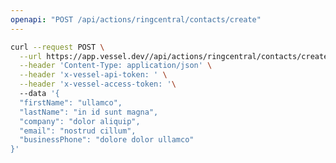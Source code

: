 ```yaml
---
openapi: "POST /api/actions/ringcentral/contacts/create"
---
```


<RequestExample>

```bash Request
curl --request POST \
  --url https://app.vessel.dev//api/actions/ringcentral/contacts/create \
  --header 'Content-Type: application/json' \
  --header 'x-vessel-api-token: ' \
  --header 'x-vessel-access-token: '\ 
  --data '{
  "firstName": "ullamco",
  "lastName": "in id sunt magna",
  "company": "dolor aliquip",
  "email": "nostrud cillum",
  "businessPhone": "dolore dolor ullamco"
}'
```

</RequestExample>


      